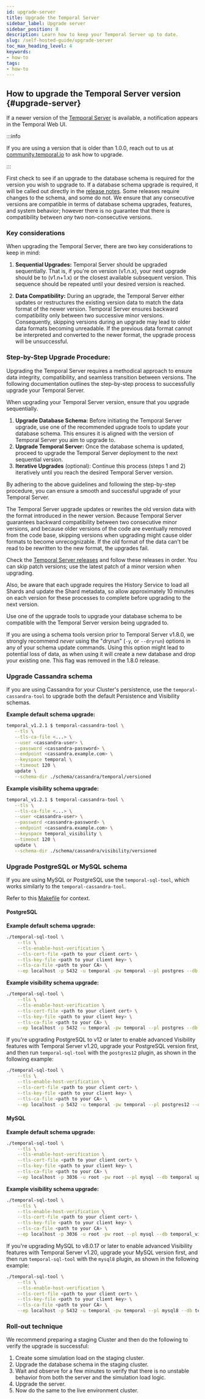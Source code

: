 ```yaml
---
id: upgrade-server
title: Upgrade the Temporal Server
sidebar_label: Upgrade server
sidebar_position: 8
description: Learn how to keep your Temporal Server up to date.
slug: /self-hosted-guide/upgrade-server
toc_max_heading_level: 4
keywords:
- how-to
tags:
- how-to
---
```


<!-- THIS FILE IS GENERATED. DO NOT EDIT THIS FILE DIRECTLY -->

## How to upgrade the Temporal Server version {#upgrade-server}

If a newer version of the [Temporal Server](/clusters#temporal-server) is available, a notification appears in the Temporal Web UI.

:::info

If you are using a version that is older than 1.0.0, reach out to us at [community.temporal.io](http://community.temporal.io) to ask how to upgrade.

:::

First check to see if an upgrade to the database schema is required for the version you wish to upgrade to.
If a database schema upgrade is required, it will be called out directly in the [release notes](https://github.com/temporalio/temporal/releases).
Some releases require changes to the schema, and some do not.
We ensure that any consecutive versions are compatible in terms of database schema upgrades, features, and system behavior; however there is no guarantee that there is compatibility between _any_ two non-consecutive versions.

### Key considerations

When upgrading the Temporal Server, there are two key considerations to keep in mind:

1. **Sequential Upgrades:** Temporal Server should be upgraded sequentially.
   That is, if you're on version \(v1.n.x\), your next upgrade should be to \(v1.n+1.x\) or the closest available subsequent version.
   This sequence should be repeated until your desired version is reached.

2. **Data Compatibility:** During an upgrade, the Temporal Server either updates or restructures the existing version data to match the data format of the newer version.
   Temporal Server ensures backward compatibility only between two successive minor versions.
   Consequently, skipping versions during an upgrade may lead to older data formats becoming unreadable.
   If the previous data format cannot be interpreted and converted to the newer format, the upgrade process will be unsuccessful.

### Step-by-Step Upgrade Procedure:

Upgrading the Temporal Server requires a methodical approach to ensure data integrity, compatibility, and seamless transition between versions.
The following documentation outlines the step-by-step process to successfully upgrade your Temporal Server.

When upgrading your Temporal Server version, ensure that you upgrade sequentially.

1. **Upgrade Database Schema:** Before initiating the Temporal Server upgrade, use one of the recommended upgrade tools to update your database schema.
   This ensures it is aligned with the version of Temporal Server you aim to upgrade to.
2. **Upgrade Temporal Server:** Once the database schema is updated, proceed to upgrade the Temporal Server deployment to the next sequential version.
3. **Iterative Upgrades** (optional): Continue this process (steps 1 and 2) iteratively until you reach the desired Temporal Server version.

By adhering to the above guidelines and following the step-by-step procedure, you can ensure a smooth and successful upgrade of your Temporal Server.

The Temporal Server upgrade updates or rewrites the old version data with the format introduced in the newer version.
Because Temporal Server guarantees backward compatibility between two consecutive minor versions, and because older versions of the code are eventually removed from the code base, skipping versions when upgrading might cause older formats to become unrecognizable.
If the old format of the data can't be read to be rewritten to the new format, the upgrades fail.

Check the [Temporal Server releases](https://github.com/temporalio/temporal/releases) and follow these releases in order.
You can skip patch versions; use the latest patch of a minor version when upgrading.

Also, be aware that each upgrade requires the History Service to load all Shards and update the Shard metadata, so allow approximately 10 minutes on each version for these processes to complete before upgrading to the next version.

Use one of the upgrade tools to upgrade your database schema to be compatible with the Temporal Server version being upgraded to.

If you are using a schema tools version prior to Temporal Server v1.8.0, we strongly recommend _never_ using the "dryrun" (`-y`, or `--dryrun`) options in any of your schema update commands.
Using this option might lead to potential loss of data, as when using it will create a new database and drop your
existing one.
This flag was removed in the 1.8.0 release.

### Upgrade Cassandra schema

If you are using Cassandra for your Cluster's persistence, use the `temporal-cassandra-tool` to upgrade both the default Persistence and Visibility schemas.

**Example default schema upgrade:**

```bash
temporal_v1.2.1 $ temporal-cassandra-tool \
   --tls \
   --tls-ca-file <...> \
   --user <cassandra-user> \
   --password <cassandra-password> \
   --endpoint <cassandra.example.com> \
   --keyspace temporal \
   --timeout 120 \
   update \
   --schema-dir ./schema/cassandra/temporal/versioned
```

**Example visibility schema upgrade:**

```bash
temporal_v1.2.1 $ temporal-cassandra-tool \
   --tls \
   --tls-ca-file <...> \
   --user <cassandra-user> \
   --password <cassandra-password> \
   --endpoint <cassandra.example.com> \
   --keyspace temporal_visibility \
   --timeout 120 \
   update \
   --schema-dir ./schema/cassandra/visibility/versioned
```

### Upgrade PostgreSQL or MySQL schema

If you are using MySQL or PostgreSQL use the `temporal-sql-tool`, which works similarly to the `temporal-cassandra-tool`.

Refer to this [Makefile](https://github.com/temporalio/temporal/blob/v1.4.1/Makefile#L367-L383) for context.

#### PostgreSQL

**Example default schema upgrade:**

```bash
./temporal-sql-tool \
	--tls \
	--tls-enable-host-verification \
	--tls-cert-file <path to your client cert> \
	--tls-key-file <path to your client key> \
	--tls-ca-file <path to your CA> \
	--ep localhost -p 5432 -u temporal -pw temporal --pl postgres --db temporal update-schema -d ./schema/postgresql/v96/temporal/versioned
```

**Example visibility schema upgrade:**

```bash
./temporal-sql-tool \
	--tls \
	--tls-enable-host-verification \
	--tls-cert-file <path to your client cert> \
	--tls-key-file <path to your client key> \
	--tls-ca-file <path to your CA> \
	--ep localhost -p 5432 -u temporal -pw temporal --pl postgres --db temporal_visibility update-schema -d ./schema/postgresql/v96/visibility/versioned
```

If you're upgrading PostgreSQL to v12 or later to enable advanced Visibility features with Temporal Server v1.20, upgrade your PostgreSQL version first, and then run `temporal-sql-tool` with the `postgres12` plugin, as shown in the following example:

```bash
./temporal-sql-tool \
	--tls \
	--tls-enable-host-verification \
	--tls-cert-file <path to your client cert> \
	--tls-key-file <path to your client key> \
	--tls-ca-file <path to your CA> \
	--ep localhost -p 5432 -u temporal -pw temporal --pl postgres12 --db temporal_visibility update-schema -d ./schema/postgresql/v12/visibility/versioned
```

#### MySQL

**Example default schema upgrade:**

```bash
./temporal-sql-tool \
	--tls \
	--tls-enable-host-verification \
	--tls-cert-file <path to your client cert> \
	--tls-key-file <path to your client key> \
	--tls-ca-file <path to your CA> \
	--ep localhost -p 3036 -u root -pw root --pl mysql --db temporal update-schema -d ./schema/mysql/v57/temporal/versioned/
```

**Example visibility schema upgrade:**

```bash
./temporal-sql-tool \
	--tls \
	--tls-enable-host-verification \
	--tls-cert-file <path to your client cert> \
	--tls-key-file <path to your client key> \
	--tls-ca-file <path to your CA> \
	--ep localhost -p 3036 -u root -pw root --pl mysql --db temporal_visibility update-schema -d ./schema/mysql/v57/visibility/versioned/
```

If you're upgrading MySQL to v8.0.17 or later to enable advanced Visibility features with Temporal Server v1.20, upgrade your MySQL version first, and then run `temporal-sql-tool` with the `mysql8` plugin, as shown in the following example:

```bash
./temporal-sql-tool \
	--tls \
	--tls-enable-host-verification \
	--tls-cert-file <path to your client cert> \
	--tls-key-file <path to your client key> \
	--tls-ca-file <path to your CA> \
	--ep localhost -p 5432 -u temporal -pw temporal --pl mysql8 --db temporal_visibility update-schema -d ./schema/mysql/v8/visibility/versioned.
```

### Roll-out technique

We recommend preparing a staging Cluster and then do the following to verify the upgrade is successful:

1. Create some simulation load on the staging cluster.
2. Upgrade the database schema in the staging cluster.
3. Wait and observe for a few minutes to verify that there is no unstable behavior from both the server and the simulation load logic.
4. Upgrade the server.
5. Now do the same to the live environment cluster.

